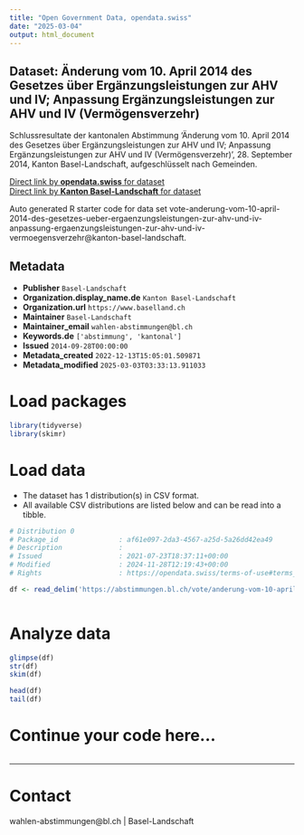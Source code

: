```yaml
---
title: "Open Government Data, opendata.swiss"
date: "2025-03-04"
output: html_document
---
```


## Dataset: Änderung vom 10. April 2014 des Gesetzes über Ergänzungsleistungen zur AHV und IV; Anpassung Ergänzungsleistungen zur AHV und IV (Vermögensverzehr)

Schlussresultate der kantonalen Abstimmung 'Änderung vom 10. April 2014 des Gesetzes über Ergänzungsleistungen zur AHV und IV; Anpassung Ergänzungsleistungen zur AHV und IV (Vermögensverzehr)', 28. September 2014, Kanton Basel-Landschaft, aufgeschlüsselt nach Gemeinden.

[Direct link by **opendata.swiss** for dataset](https://opendata.swiss/de/dataset/anderung-vom-10-april-2014-des-gesetzes-uber-erganzungsleistungen-zur-ahv-und-iv-anpassung-erga)<br>
[Direct link by **Kanton Basel-Landschaft** for dataset](https://abstimmungen.bl.ch/vote/anderung-vom-10-april-2014-des-gesetzes-ueber-ergaenzungsleistungen-zur-ahv-und-iv-anpassung-ergaenzungsleistungen-zur-ahv-und-iv-vermoegensverzehr/data)

Auto generated R starter code for data set vote-anderung-vom-10-april-2014-des-gesetzes-ueber-ergaenzungsleistungen-zur-ahv-und-iv-anpassung-ergaenzungsleistungen-zur-ahv-und-iv-vermoegensverzehr@kanton-basel-landschaft.

## Metadata

- **Publisher** `Basel-Landschaft`
- **Organization.display_name.de** `Kanton Basel-Landschaft`
- **Organization.url** `https://www.baselland.ch`
- **Maintainer** `Basel-Landschaft`
- **Maintainer_email** `wahlen-abstimmungen@bl.ch`
- **Keywords.de** `['abstimmung', 'kantonal']`
- **Issued** `2014-09-28T00:00:00`
- **Metadata_created** `2022-12-13T15:05:01.509871`
- **Metadata_modified** `2025-03-03T03:33:13.911033`


# Load packages

```r

library(tidyverse)
library(skimr)

```

# Load data

-   The dataset has 1 distribution(s) in CSV format.
-   All available CSV distributions are listed below and can be read into a tibble.

```r

# Distribution 0
# Package_id               : af61e097-2da3-4567-a25d-5a26dd42ea49
# Description              : 
# Issued                   : 2021-07-23T18:37:11+00:00
# Modified                 : 2024-11-28T12:19:43+00:00
# Rights                   : https://opendata.swiss/terms-of-use#terms_by

df <- read_delim('https://abstimmungen.bl.ch/vote/anderung-vom-10-april-2014-des-gesetzes-ueber-ergaenzungsleistungen-zur-ahv-und-iv-anpassung-ergaenzungsleistungen-zur-ahv-und-iv-vermoegensverzehr/data-csv')



```

# Analyze data

```r

glimpse(df)
str(df)
skim(df)

head(df)
tail(df)

```

# Continue your code here...

```r

```

------------------------------------------------------------------------

# Contact

wahlen-abstimmungen@bl.ch | Basel-Landschaft
